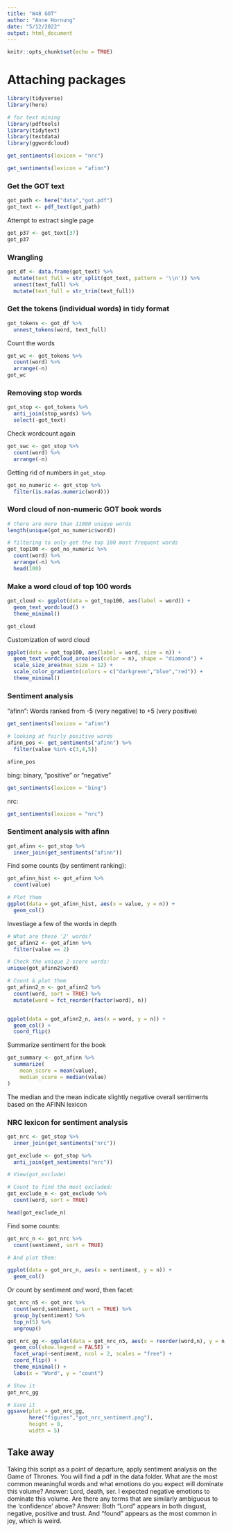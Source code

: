 ```yaml
---
title: "W48 GOT"
author: "Anne Hornung"
date: "5/12/2022"
output: html_document
---
```


```r
knitr::opts_chunk$set(echo = TRUE)
```


# Attaching packages
```r

library(tidyverse)
library(here)

# for text mining
library(pdftools)
library(tidytext)
library(textdata) 
library(ggwordcloud)

get_sentiments(lexicon = "nrc")

get_sentiments(lexicon = "afinn")

```


### Get the GOT text
```r

got_path <- here("data","got.pdf")
got_text <- pdf_text(got_path)

```

Attempt to extract single page
```r

got_p37 <- got_text[37]
got_p37

```


### Wrangling
```r

got_df <- data.frame(got_text) %>% 
  mutate(text_full = str_split(got_text, pattern = '\\n')) %>% 
  unnest(text_full) %>% 
  mutate(text_full = str_trim(text_full))

```

### Get the tokens (individual words) in tidy format
```r

got_tokens <- got_df %>% 
  unnest_tokens(word, text_full)

```

Count the words
```r

got_wc <- got_tokens %>% 
  count(word) %>% 
  arrange(-n)
got_wc

```

### Removing stop words
```r

got_stop <- got_tokens %>% 
  anti_join(stop_words) %>% 
  select(-got_text)

```
Check wordcount again
```r

got_swc <- got_stop %>% 
  count(word) %>% 
  arrange(-n)

```

Getting rid of numbers in `got_stop`
```r

got_no_numeric <- got_stop %>% 
  filter(is.na(as.numeric(word)))

```

### Word cloud of non-numeric GOT book words

```r
# there are more than 11000 unique words
length(unique(got_no_numeric$word))

# filtering to only get the top 100 most frequent words
got_top100 <- got_no_numeric %>% 
  count(word) %>% 
  arrange(-n) %>% 
  head(100)

```

### Make a word cloud of top 100 words
```r

got_cloud <- ggplot(data = got_top100, aes(label = word)) +
  geom_text_wordcloud() +
  theme_minimal()

got_cloud

```

Customization of word cloud
```r

ggplot(data = got_top100, aes(label = word, size = n)) +
  geom_text_wordcloud_area(aes(color = n), shape = "diamond") +
  scale_size_area(max_size = 12) +
  scale_color_gradientn(colors = c("darkgreen","blue","red")) +
  theme_minimal()

```

### Sentiment analysis

"afinn": Words ranked from -5 (very negative) to +5 (very positive)
```r

get_sentiments(lexicon = "afinn")

# looking at fairly positive words
afinn_pos <- get_sentiments("afinn") %>% 
  filter(value %in% c(3,4,5))

afinn_pos

```


bing: binary, "positive" or "negative"
```r

get_sentiments(lexicon = "bing")

```

nrc:
```r
get_sentiments(lexicon = "nrc")

```

### Sentiment analysis with afinn

```r
got_afinn <- got_stop %>% 
  inner_join(get_sentiments("afinn"))

```

Find some counts (by sentiment ranking):
```r

got_afinn_hist <- got_afinn %>% 
  count(value)

# Plot them
ggplot(data = got_afinn_hist, aes(x = value, y = n)) +
  geom_col()

```

Investiage a few of the words in depth
```r
# What are these '2' words?
got_afinn2 <- got_afinn %>% 
  filter(value == 2)

```

```r

# Check the unique 2-score words:
unique(got_afinn2$word)

# Count & plot them
got_afinn2_n <- got_afinn2 %>% 
  count(word, sort = TRUE) %>% 
  mutate(word = fct_reorder(factor(word), n))


ggplot(data = got_afinn2_n, aes(x = word, y = n)) +
  geom_col() +
  coord_flip()

```

Summarize sentiment for the book
```r
got_summary <- got_afinn %>% 
  summarize(
    mean_score = mean(value),
    median_score = median(value)
)
```
The median and the mean indicate slightly negative overall sentiments based on the AFINN lexicon

### NRC lexicon for sentiment analysis

```r

got_nrc <- got_stop %>% 
  inner_join(get_sentiments("nrc"))

```

```r
got_exclude <- got_stop %>% 
  anti_join(get_sentiments("nrc"))

# View(got_exclude)

# Count to find the most excluded:
got_exclude_n <- got_exclude %>% 
  count(word, sort = TRUE)

head(got_exclude_n)

```

Find some counts:
```r
got_nrc_n <- got_nrc %>% 
  count(sentiment, sort = TRUE)

# And plot them:

ggplot(data = got_nrc_n, aes(x = sentiment, y = n)) +
  geom_col()

```

Or count by sentiment *and* word, then facet:
```r
got_nrc_n5 <- got_nrc %>% 
  count(word,sentiment, sort = TRUE) %>% 
  group_by(sentiment) %>% 
  top_n(5) %>% 
  ungroup()

got_nrc_gg <- ggplot(data = got_nrc_n5, aes(x = reorder(word,n), y = n, fill = sentiment)) +
  geom_col(show.legend = FALSE) +
  facet_wrap(~sentiment, ncol = 2, scales = "free") +
  coord_flip() +
  theme_minimal() +
  labs(x = "Word", y = "count")

# Show it
got_nrc_gg

# Save it
ggsave(plot = got_nrc_gg, 
       here("figures","got_nrc_sentiment.png"), 
       height = 8, 
       width = 5)

```

## Take away

Taking this script as a point of departure, apply sentiment analysis on the Game of Thrones. You will find a pdf in the data folder. 
What are the most common meaningful words and what emotions do you expect will dominate this volume? Answer: Lord, death, ser. I expected negative emotions to dominate this volume.
Are there any terms that are similarly ambiguous to the 'confidence' above? Answer: Both "Lord" appears in both disgust, negative, positive and trust. And "found" appears as the most common in joy, which is weird. 
